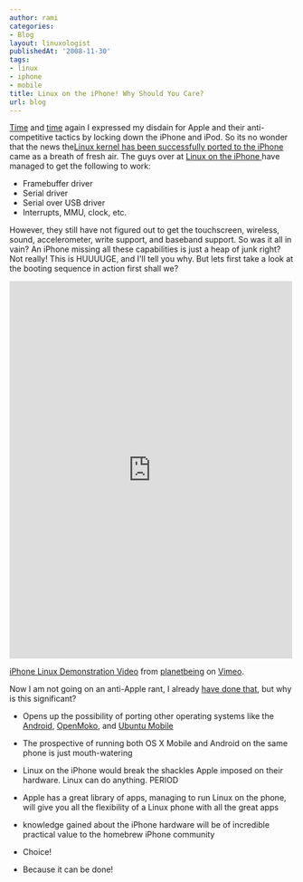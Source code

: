 ```yaml
---
author: rami
categories:
- Blog
layout: linuxologist
publishedAt: '2008-11-30'
tags:
- linux
- iphone
- mobile
title: Linux on the iPhone! Why Should You Care?
url: blog
---
```


[Time](/2008/07/11/sourceforge-on-your-iphone) and [time](/2008/07/25/iphone-3g-a-beautiful-jail) again I expressed my disdain for Apple and their anti-competitive tactics by locking down the iPhone and iPod. So its no wonder that the news the[Linux kernel has been successfully ported to the iPhone ](http://linuxoniphone.blogspot.com/2008/11/linux-on-iphone.html)came as a breath of fresh air. The guys over at [Linux on the iPhone ](http://www.iphonelinux.org/index.php/Main_Page) have managed to get the following to work:

* Framebuffer driver
* Serial driver
* Serial over USB driver
* Interrupts, MMU, clock, etc.

However, they still have not figured out to get the touchscreen, wireless, sound, accelerometer, write support, and baseband support. So was it all in vain? An iPhone missing all these capabilities is just a heap of junk right? Not really! This is HUUUUGE, and I'll tell you why. But lets first take a look at the booting sequence in action first shall we?

<iframe src="https://player.vimeo.com/video/2373142" width="500" height="667" frameborder="0" webkitallowfullscreen mozallowfullscreen allowfullscreen></iframe> <p><a href="https://vimeo.com/2373142">iPhone Linux Demonstration Video</a> from <a href="https://vimeo.com/user983560">planetbeing</a> on <a href="https://vimeo.com">Vimeo</a>.</p>

Now I am not going on an anti-Apple rant, I already [have done that](/2008/07/25/iphone-3g-a-beautiful-jail), but why is this significant?

* Opens up the possibility of porting other operating systems like the [Android](http://code.google.com/android/), [OpenMoko](http://www.openmoko.org), and [Ubuntu Mobile](http://www.ubuntu.com/products/mobile)

* The prospective of running both OS X Mobile and Android on the same phone is just mouth-watering
* Linux on the iPhone would break the shackles Apple imposed on their hardware. Linux can do anything. PERIOD
* Apple has a great library of apps, managing to run Linux on the phone, will give you all the flexibility of a Linux phone with all the great apps
* knowledge gained about the iPhone hardware will be of incredible practical value to the homebrew iPhone community
* Choice!
* Because it can be done!